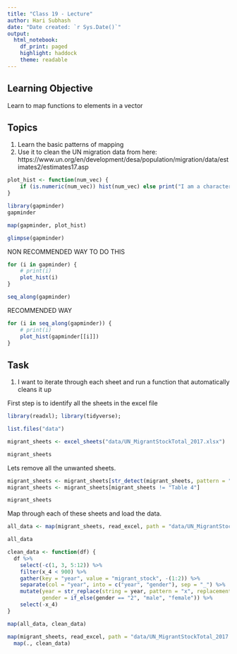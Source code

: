 ```yaml
---
title: "Class 19 - Lecture"
author: Hari Subhash
date: "Date created: `r Sys.Date()`"
output:
  html_notebook: 
    df_print: paged
    highlight: haddock
    theme: readable
---
```


## Learning Objective
Learn to map functions to elements in a vector

## Topics
1. Learn the basic patterns of mapping
2. Use it to clean the UN migration data from here: https://www.un.org/en/development/desa/population/migration/data/estimates2/estimates17.asp


```r
plot_hist <- function(num_vec) {
    if (is.numeric(num_vec)) hist(num_vec) else print("I am a character")
}
```

```r
library(gapminder)
gapminder
```

```r
map(gapminder, plot_hist)
```


```r
glimpse(gapminder)
```

NON RECOMMENDED WAY TO DO THIS
```r
for (i in gapminder) {
    # print(i)
    plot_hist(i)
}
```

```r
seq_along(gapminder)


```

RECOMMENDED WAY
```r
for (i in seq_along(gapminder)) {
    # print(i)
    plot_hist(gapminder[[i]])
}
```


## Task

1. I want to iterate through each sheet and run a function that automatically cleans it up


First step is to identify all the sheets in the excel file

```r
library(readxl); library(tidyverse); 

list.files("data")
```


```r
migrant_sheets <- excel_sheets("data/UN_MigrantStockTotal_2017.xlsx")

migrant_sheets
```


Lets remove all the unwanted sheets.

```r
migrant_sheets <- migrant_sheets[str_detect(migrant_sheets, pattern = "Table")]
migrant_sheets <- migrant_sheets[migrant_sheets != "Table 4"]

migrant_sheets
```


Map through each of these sheets and load the data.
```r
all_data <- map(migrant_sheets, read_excel, path = "data/UN_MigrantStockTotal_2017.xlsx", .name_repair = janitor::make_clean_names, skip = 15)
```


```r
all_data
```


```r
clean_data <- function(df) {
  df %>% 
    select(-c(1, 3, 5:12)) %>% 
    filter(x_4 < 900) %>% 
    gather(key = "year", value = "migrant_stock", -(1:2)) %>% 
    separate(col = "year", into = c("year", "gender"), sep = "_") %>% 
    mutate(year = str_replace(string = year, pattern = "x", replacement = ""),
           gender = if_else(gender == "2", "male", "female")) %>% 
    select(-x_4)
}
```


```r
map(all_data, clean_data)
```

```r
map(migrant_sheets, read_excel, path = "data/UN_MigrantStockTotal_2017.xlsx", .name_repair = janitor::make_clean_names, skip = 15) %>% 
  map(., clean_data)
```


